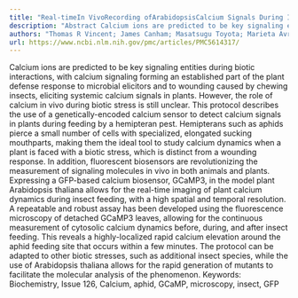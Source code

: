 ```yaml
---
title: "Real-timeIn VivoRecording ofArabidopsisCalcium Signals During Insect Feeding Using a Fluorescent Biosensor"
description: "Abstract Calcium ions are predicted to be key signaling entities during biotic interactions, with calcium signaling forming an established part of the plant defense response to microbial elicitors and..."
authors: "Thomas R Vincent; James Canham; Masatsugu Toyota; Marieta Avramova; Sam T Mugford; Simon Gilroy; Anthony J Miller; Saskia Hogenhout; Dale Sanders"
url: https://www.ncbi.nlm.nih.gov/pmc/articles/PMC5614317/
---
```


Calcium ions are predicted to be key signaling entities during biotic interactions, with calcium signaling forming an established part of the plant defense response to microbial elicitors and to wounding caused by chewing insects, eliciting systemic calcium signals in plants. However, the role of calcium in vivo during biotic stress is still unclear. This protocol describes the use of a genetically-encoded calcium sensor to detect calcium signals in plants during feeding by a hemipteran pest. Hemipterans such as aphids pierce a small number of cells with specialized, elongated sucking mouthparts, making them the ideal tool to study calcium dynamics when a plant is faced with a biotic stress, which is distinct from a wounding response. In addition, fluorescent biosensors are revolutionizing the measurement of signaling molecules in vivo in both animals and plants. Expressing a GFP-based calcium biosensor, GCaMP3, in the model plant Arabidopsis thaliana allows for the real-time imaging of plant calcium dynamics during insect feeding, with a high spatial and temporal resolution. A repeatable and robust assay has been developed using the fluorescence microscopy of detached GCaMP3 leaves, allowing for the continuous measurement of cytosolic calcium dynamics before, during, and after insect feeding. This reveals a highly-localized rapid calcium elevation around the aphid feeding site that occurs within a few minutes. The protocol can be adapted to other biotic stresses, such as additional insect species, while the use of Arabidopsis thaliana allows for the rapid generation of mutants to facilitate the molecular analysis of the phenomenon. Keywords: Biochemistry, Issue 126, Calcium, aphid, GCaMP, microscopy, insect, GFP
